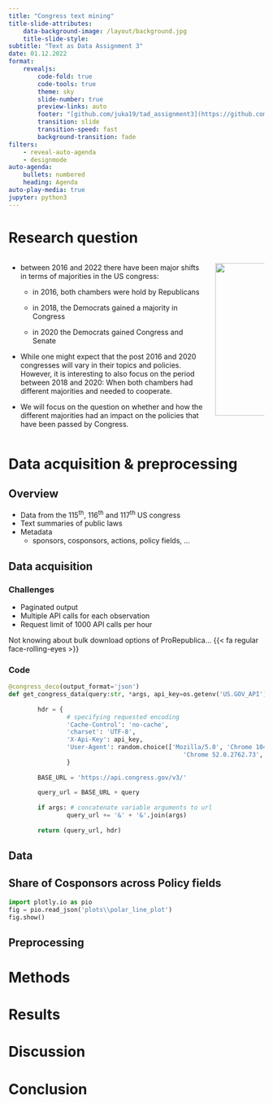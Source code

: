 ```yaml
---
title: "Congress text mining"
title-slide-attributes:
    data-background-image: /layout/background.jpg
    title-slide-style: 
subtitle: "Text as Data Assignment 3"
date: 01.12.2022
format:
    revealjs:
        code-fold: true
        code-tools: true
        theme: sky
        slide-number: true
        preview-links: auto
        footer: "[github.com/juka19/tad_assignment3](https://github.com/juka19/tad_assignment3)"
        transition: slide
        transition-speed: fast
        background-transition: fade
filters:
    - reveal-auto-agenda
    - designmode
auto-agenda:
    bullets: numbered
    heading: Agenda
auto-play-media: true
jupyter: python3
---
```


# Research question

::: columns
::: {.column width="80%"}
-   between 2016 and 2022 there have been major shifts in terms of majorities in the US congress:

    -   in 2016, both chambers were hold by Republicans

    -   in 2018, the Democrats gained a majority in Congress

    -   in 2020 the Democrats gained Congress and Senate

-   While one might expect that the post 2016 and 2020 congresses will vary in their topics and policies. However, it is interesting to also focus on the period between 2018 and 2020: When both chambers had different majorities and needed to cooperate.

-   We will focus on the question on whether and how the different majorities had an impact on the policies that have been passed by Congress.
:::

::: {.column width="20%"}
![](https://www.politico.com/dims4/default/0ba7efa/2147483647/strip/true/crop/1160x773+0+0/resize/1290x860!/quality/90/?url=https%253A%252F%252Fstatic.politico.com%252Fa3%252F2c%252Ffbd235e445b4a96e0373e3060e3c%252Fgettyimages-1294351903-1.jpg){width="300"}
:::
:::

# Data acquisition & preprocessing

## Overview

-   Data from the 115^th^, 116^th^ and 117^th^ US congress
-   Text summaries of public laws
-   Metadata
    -   sponsors, cosponsors, actions, policy fields, ...

## Data acquisition

::: panel-tabset
### Challenges

-   Paginated output
-   Multiple API calls for each observation
-   Request limit of 1000 API calls per hour

[Not knowing about bulk download options of ProRepublica... {{< fa regular face-rolling-eyes >}}]{.fragment}

### Code

``` python
@congress_deco(output_format='json')
def get_congress_data(query:str, *args, api_key=os.getenv('US.GOV_API')) -> dict:
        
        hdr = {
                # specifying requested encoding
                'Cache-Control': 'no-cache',
                'charset': 'UTF-8',
                'X-Api-Key': api_key,
                'User-Agent': random.choice(['Mozilla/5.0', 'Chrome 104.0.0.0', 
                                                'Chrome 52.0.2762.73', 'Chrome 55.0.2919.83'])
                }
        
        BASE_URL = 'https://api.congress.gov/v3/'
        
        query_url = BASE_URL + query
        
        if args: # concatenate variable arguments to url
                query_url += '&' + '&'.join(args)
                        
        return (query_url, hdr)
```
:::

## Data

## Share of Cosponsors across Policy fields

```python
import plotly.io as pio
fig = pio.read_json('plots\\polar_line_plot')
fig.show()
```

## Preprocessing

# Methods

# Results

# Discussion

# Conclusion
